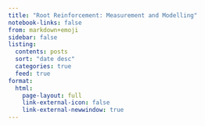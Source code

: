 ```yaml
---
title: "Root Reinforcement: Measurement and Modelling"
notebook-links: false
from: markdown+emoji
sidebar: false
listing:
  contents: posts
  sort: "date desc"
  categories: true
  feed: true
format: 
  html:
    page-layout: full
    link-external-icon: false
    link-external-newwindow: true
---
```

